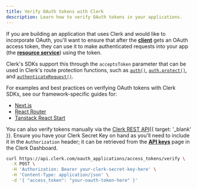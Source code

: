 ```yaml
---
title: Verify OAuth tokens with Clerk
description: Learn how to verify OAuth tokens in your applications.
---
```


If you are building an application that uses Clerk and would like to incorporate OAuth, you'll want to ensure that after the [**client**](/docs/guides/configure/auth-strategies/oauth/overview#key-terminology) gets an OAuth access token, they can use it to make authenticated requests into your app (the [**resource service**](/docs/guides/configure/auth-strategies/oauth/overview#key-terminology)) using the token.

<Include src="_partials/machine-token-pricing-callout" />

Clerk's SDKs support this through the `acceptsToken` parameter that can be used in Clerk's route protection functions, such as [`auth()`](/docs/reference/nextjs/app-router/auth), [`auth.protect()`](/docs/reference/nextjs/app-router/auth#auth-protect), and [`authenticateRequest()`](/docs/reference/backend/authenticate-request).

For examples and best practices on verifying OAuth tokens with Clerk SDKs, see our framework-specific guides for:

- [Next.js](/docs/guides/development/verifying-oauth-access-tokens)
- [React Router](/docs/guides/development/verifying-oauth-access-tokens)
- [Tanstack React Start](/docs/guides/development/verifying-oauth-access-tokens)

You can also verify tokens manually via the [Clerk REST API](/docs/reference/backend-api/tag/oauth-access-tokens/post/oauth_applications/access_tokens/verify){{ target: '_blank' }}. Ensure you have your Clerk Secret Key on hand as you'll need to include it in the `Authorization` header; it can be retrieved from the [**API keys**](https://dashboard.clerk.com/last-active?path=api-keys) page in the Clerk Dashboard.

```sh {{ filename: 'terminal' }}
curl https://api.clerk.com/oauth_applications/access_tokens/verify \
  -X POST \
  -H 'Authorization: Bearer your-clerk-secret-key-here' \
  -H 'Content-Type: application/json' \
  -d '{ "access_token": "your-oauth-token-here" }'
```
